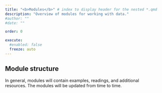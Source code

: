 ```yaml
---
title: "<b>Modules</b>" # index to display header for the nested *.qmd files (even if in subdirectory); displays directory name otherwise
description: "Overview of modules for working with data."
#author: ""
#date: ""

order: 0

execute:
  #enabled: false
  freeze: auto
---
```


## Module structure

In general, modules will contain examples, readings, and additional resources. The modules will be updated from time to time. 


